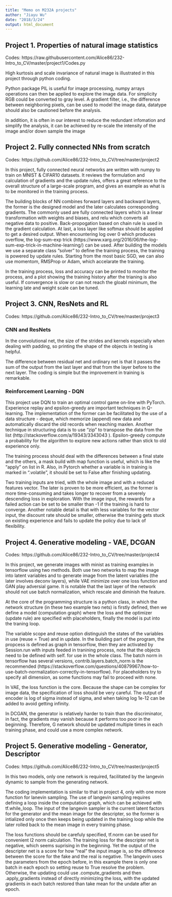 ```yaml
---
title: "Memo on M232A projects"
author: "Jiayu Wu"
date: "2018/3/24"
output: html_document
---
```


## Project 1. Properties of natural image statistics

Codes: https://raw.githubusercontent.com/Alice86/232-Intro_to_CV/master/project1/Codes.py

High kurtosis and scale invariance of natural image is illustrated in this project through python coding. 

Python package PIL is useful for image processing, numpy arrays operations can then be applied to explore the image data. For simplicity RGB could be converted to gray level. A gradient filter, i.e., the difference between neighboring pixels, can be used to model the image data, datatype should also be cautioned before the analysis.

In addition, it is often in our interest to reduce the redundant infomation and simplify the analysis, it can be achieved by re-scale the intensity of the image and/or down sample the image 

## Project 2. Fully connected NNs from scratch

Codes: https://github.com/Alice86/232-Intro_to_CV/tree/master/project2

In this project, fully connected neural networks are written with numpy to train on MNIST & CIFAR10 datasets. It reviews the formulation and calculation of gradients and the update rules,
offers a great reference to the overall structure of a large-scale program, and gives an example as what is to be monitored in the training process.

The building blocks of NN combines forward layers and backward layers, the former is the designed model and the later calculates corresponding gradients. The commonly used are fully connected layers which is a linear transformation with weights and biases, and relu which converts all negative data to positive. Back-propogation based on chain rule is used in the gradient calculation. At last, a loss layer like softmax should be applied to get a desired output. When encountering log over 0 which produces overflow, the log-sum-exp trick (https://www.xarg.org/2016/06/the-log-sum-exp-trick-in-machine-learning/) can be used. After building the models we use a separate class "solver" to define the training process, the training is powered by update rules. Starting from the most basic SGD, we can also use momentom, RMSProp or Adam, which accelarate the training.

In the training process, loss and accuracy can be printed to monitor the process, and a plot showing the training history after the trianing is also useful. If convergence is slow or can not reach the gloabl minimum, the learning late and weight scale can be tuned.

## Project 3. CNN, ResNets and RL

Codes: https://github.com/Alice86/232-Intro_to_CV/tree/master/project3

### CNN and ResNets

In the convolutional net, the size of the strides and kernels especially when dealing with padding, so printing the shape of the objects in testing is helpful. 

The difference between residual net and ordinary net is that it passes the sum of the output from the last layer and that from the layer before to the next layer. The coding is simple but the improvement in training is remarkable.

### Reinforcement Learning - DQN

This project use DQN to train an optimal control game on-line with PyTorch. Experience replay and epsilon-greedy are important techniques in Q-learning. 
The implementation of the former can be facilitated by the use of a data structure - deque, which memorize (append) new data and automatically discard the old records when reaching maxlen. Another technique in structuring data is to use "zip" to transpose the data from the list (http://stackoverflow.com/a/19343/3343043
). Epsilon-greedy compute a probability for the algorithm to explore new actions rather than stick to old experience only.

The training process should deal with the differences between a final state and the others, a mask build with map function is useful, which is like the "apply" on list in R.
Also, in Pytorch whether a variable is in training is marked in ".volatile", it should be set to False after finishing updating.

Two training inputs are tried, with the whole image and with a reduced features vector. The later is proven to be more efficient, as the former is more time-consuming and takes longer to recover from a severely descending loss in exploration. With the image input, the rewards for a failed action can be set to be smaller than -1 if the training is hard to converge. Another notable detail is that with less variables for the vector input, the discount rate \gamma should be smaller, otherwise the training gets stuck on existing experience and fails to update the policy due to lack of flexibility. 

## Project 4. Generative modeling - VAE, DCGAN

Codes: https://github.com/Alice86/232-Intro_to_CV/tree/master/project4

In this project, we generate images with minist as training examples in tensorflow using two methods. Both use two networks to map the image into latent variables and to generate image from the latent variables (the later involves deconv layers), while VAE minimize over one loss function and GAN play adversial game. It is notable that the last layer of the network should not use batch normalization, which rescale and diminish the feature.

At the core of the programming structure is a python class, in which the network structure (in these two example two nets) is firstly defined, then we define a model (computation graph) where the loss and the optimizer (update rule) are specified with placeholders, finally the model is put into the traning loop.

The variable scope and reuse option distinguish the states of the variables in use (reuse = True) and in update. In the building part of the program, the propcess is defined as graph in tensorflow, then they are activated by Session.run with inputs feeded in tranining process, note that the objects need to be defined with self. for use in the whole class. The batch norm in tensorflow has several versions, contrib.layers.batch_norm is the recommended (https://stackoverflow.com/questions/40879967/how-to-use-batch-normalization-correctly-in-tensorflow). For placeholders try to specify all dimension, as some functions may fail to proceed with none. 

In VAE, the loss function is the core. Because the shape can be complex for image data, the specification of loss should be very careful. The output of encoder is log of sigma instead of sigma, and when taking log 1e-12 can be added to avoid getting infinity.

In DCGAN, the generator is relatively harder to train than the discriminator, in fact, the gradients may  vanish because it performs too poor in the beginning. Therefore, G network should be updated multiple times in each training phase, and could use a more complex network. 

## Project 5. Generative modeling - Generator, Descriptor

Codes: https://github.com/Alice86/232-Intro_to_CV/tree/master/project5

In this two models, only one network is required, facilitated by the langevin dynamic to sample from the generating network. 

The coding implementation is similar to that in project 4, only with one more function for lanevin sampling. The use of langevin sampling requires defining a loop inside the computation graph, which can be achieved with tf.while_loop. The input of the langevin sampler is the current latent factors for the generator and the mean image for the descripter, so the former is intialized only once then keeps being updated in the training loop while the later rolled back to the mean image in every training phase. 

The loss functions should be carefuly specified, tf.norm can be used for convenient l2 norm calculation. The training loss for the descripter net is negative, which seems suprising in the beginning. Yet the output of the descripter net is a score for how "real" the input image is, so the difference between the score for the fake and the real is negative. The langevin uses the parameters from the epoch before, in this example there is only one batch in each epoch so setting reuse to True resolve the problem. Otherwise, the updating could use .compute_gradients and then .apply_gradients instead of directly minimizing the loss, with the updated gradients in each batch restored than take mean for the undate after an epoch.
